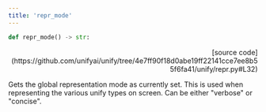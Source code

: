 ```yaml
---
title: 'repr_mode'
---
```


```python
def repr_mode() -> str:
```

<p align="right">[source code](https://github.com/unifyai/unify/tree/4e7ff90f18d0abe19ff22141cce7ee8b55f6fa41/unify/repr.py#L32)</p>

Gets the global representation mode as currently set. This is used when representing
the various unify types on screen. Can be either "verbose" or "concise".